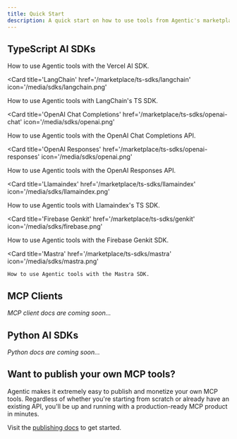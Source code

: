 ```yaml
---
title: Quick Start
description: A quick start on how to use tools from Agentic's marketplace.
---
```


## TypeScript AI SDKs

<Columns cols={2}>
  <Card
    title='Vercel AI SDK'
    href='/marketplace/ts-sdks/ai-sdk'
    icon='/media/sdks/vercel.png'
  >
    How to use Agentic tools with the Vercel AI SDK.
  </Card>

<Card
  title='LangChain'
  href='/marketplace/ts-sdks/langchain'
  icon='/media/sdks/langchain.png'
>
  How to use Agentic tools with LangChain's TS SDK.
</Card>

<Card
  title='OpenAI Chat Completions'
  href='/marketplace/ts-sdks/openai-chat'
  icon='/media/sdks/openai.png'
>
  How to use Agentic tools with the OpenAI Chat Completions API.
</Card>

<Card
  title='OpenAI Responses'
  href='/marketplace/ts-sdks/openai-responses'
  icon='/media/sdks/openai.png'
>
  How to use Agentic tools with the OpenAI Responses API.
</Card>

<Card
  title='Llamaindex'
  href='/marketplace/ts-sdks/llamaindex'
  icon='/media/sdks/llamaindex.png'
>
  How to use Agentic tools with Llamaindex's TS SDK.
</Card>

<Card
  title='Firebase Genkit'
  href='/marketplace/ts-sdks/genkit'
  icon='/media/sdks/firebase.png'
>
  How to use Agentic tools with the Firebase Genkit SDK.
</Card>

  <Card
    title='Mastra'
    href='/marketplace/ts-sdks/mastra'
    icon='/media/sdks/mastra.png'
  >
    How to use Agentic tools with the Mastra SDK.
  </Card>
</Columns>

## MCP Clients

_MCP client docs are coming soon..._

## Python AI SDKs

_Python docs are coming soon..._

## Want to publish your own MCP tools?

Agentic makes it extremely easy to publish and monetize your own MCP tools. Regardless of whether you're starting from scratch or already have an existing API, you'll be up and running with a production-ready MCP product in minutes.

Visit the [publishing docs](/publishing) to get started.
